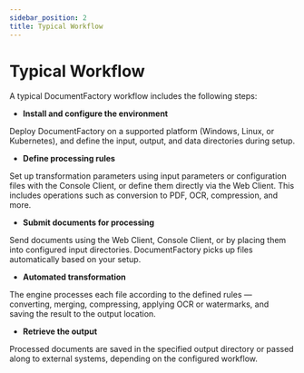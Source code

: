 ```yaml
---
sidebar_position: 2
title: Typical Workflow
---
```


# Typical Workflow

A typical DocumentFactory workflow includes the following steps:

- **Install and configure the environment**

Deploy DocumentFactory on a supported platform (Windows, Linux, or Kubernetes), and define the input, output, and data directories during setup.

- **Define processing rules**

Set up transformation parameters using input parameters or configuration files with the Console Client, or define them directly via the Web Client.
This includes operations such as conversion to PDF, OCR, compression, and more.

- **Submit documents for processing**

Send documents using the Web Client, Console Client, or by placing them into configured input directories. DocumentFactory picks up files automatically based on your setup.

- **Automated transformation**

The engine processes each file according to the defined rules — converting, merging, compressing, applying OCR or watermarks, and saving the result to the output location.

- **Retrieve the output**

Processed documents are saved in the specified output directory or passed along to external systems, depending on the configured workflow.
